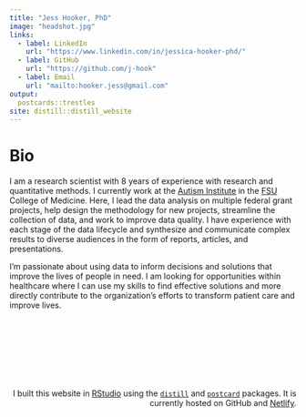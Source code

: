 ```yaml
---
title: "Jess Hooker, PhD"
image: "headshot.jpg"
links:
  - label: LinkedIn
    url: "https://www.linkedin.com/in/jessica-hooker-phd/"
  - label: GitHub
    url: "https://github.com/j-hook"
  - label: Email
    url: "mailto:hooker.jess@gmail.com"
output:
  postcards::trestles
site: distill::distill_website
---
```


# Bio

I am a research scientist with 8 years of experience with research and quantitative methods. I currently work at the <a href="https://med.fsu.edu/autisminstitute/home" rel="noopener noreferrer" target="_blank">Autism Institute</a> in the <a href="https://www.fsu.edu/" rel="noopener noreferrer" target="_blank">FSU</a> College of Medicine. Here, I lead the data analysis on multiple federal grant projects, help design the methodology for new projects, streamline the collection of data, and work to improve data quality. I have experience with each stage of the data lifecycle and synthesize and communicate complex results to diverse audiences in the form of reports, articles, and presentations.

I’m passionate about using data to inform decisions and solutions that improve the lives of people in need. I am looking for opportunities within healthcare where I can use my skills to find effective solutions and more directly contribute to the organization’s efforts to transform patient care and improve lives.

 




 

<br>

<br>

<br>

<br>


<html>
<head>
<style>

footer {
  text-align: right;
  }
</style>
</head>
<body>
<footer>
  <p>
I built this website in <a href="https://www.rstudio.com" rel="noopener noreferrer" target="_blank">RStudio</a> using the <a href="https://github.com/rstudio/distill" rel="noopener noreferrer" target="_blank">`distill`</a> and <a href="https://github.com/seankross/postcards" rel="noopener noreferrer" target="_blank">`postcard`</a> packages. It is currently hosted on GitHub and <a href="https://www.netlify.com/" rel="noopener noreferrer" target="_blank">Netlify</a>.</p>
</footer>



